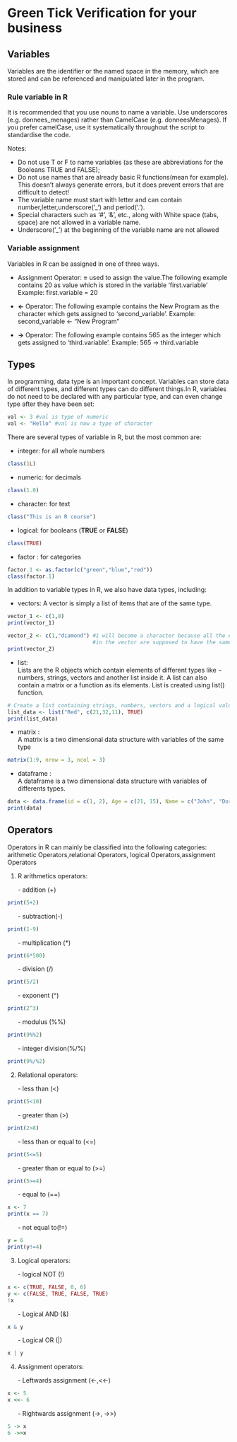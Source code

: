 # Green Tick Verification for your business 

## Variables

Variables are the identifier or the named space in the memory, which are stored and can be referenced and manipulated later in the program. 

### Rule variable in R {-}

It is recommended that you use nouns to name a variable. Use underscores (e.g. donnees_menages) rather than CamelCase (e.g. donneesMenages). If you prefer camelCase, use it systematically throughout the script to standardise the code.

Notes:

+ Do not use T or F to name variables (as these are abbreviations for the Booleans TRUE and FALSE);
+ Do not use names that are already basic R functions(mean for example). This doesn't always generate errors, but it does prevent errors that are difficult to detect!
+ The variable name must start with letter and can contain number,letter,underscore('_') and period('.').
+ Special characters such as '#', '&', etc., along with White space (tabs, space) are not allowed in a variable name.
+ Underscore('_') at the beginning of the variable name are not allowed

### Variable assignment {-}

Variables in R can be assigned in one of three ways.

- Assignment Operator: **=** used to assign the value.The following example contains 20 as value which is stored in the variable 'first.variable' Example: first.variable = 20

- **<-** Operator: The following example contains the New Program as the character which gets assigned to 'second_variable'.
Example: second_variable <- "New Program"

- **->** Operator: The following example contains 565 as the integer which gets assigned to 'third.variable'.
Example: 565 -> third.variable

## Types

In programming, data type is an important concept. Variables can store data of different types, and different types can do different things.In R, variables do not need to be declared with any particular type, and can even change type after they have been set:
```r
val <- 3 #val is type of numeric
val <- "Hello" #val is now a type of character
```

There are several types of variable in R, but the most common are:

+ integer: for all whole numbers
```r
class(1L)
```

+ numeric: for decimals
```r
class(1.0)
```

+ character: for text
```r
class("This is an R course")
```

+ logical: for booleans (**TRUE** or **FALSE**)
```r
class(TRUE)
```

+ factor : for categories
```r
factor.1 <- as.factor(c("green","blue","red"))
class(factor.1)
```
In addition to variable types in R, we also have data types, including:

+ vectors: A vector is simply a list of items that are of the same type.
```r
vector_1 <- c(1,8)
print(vector_1)
```

```r
vector_2 <- c(1,"diamond") #1 will become a character because all the elements 
                           #in the vector are supposed to have the same type
print(vector_2)
```
+ list:\
Lists are the R objects which contain elements of different types like − numbers, strings, vectors and another list inside it. A list can also contain a matrix or a function as its elements. List is created using list() function.
```r
# Create a list containing strings, numbers, vectors and a logical values.
list_data <- list("Red", c(21,32,11), TRUE)
print(list_data)
```


+ matrix :\
A matrix is a two dimensional data structure with variables of the same type
```r
matrix(1:9, nrow = 3, ncol = 3)
```
+ dataframe :\
A dataframe is a two dimensional data structure with variables of differents types.
```r
data <- data.frame(id = c(1, 2), Age = c(21, 15), Name = c("John", "Dora"))
print(data)
```
## Operators

Operators in R can mainly be classified into the following categories: arithmetic Operators,relational Operators, logical Operators,assignment Operators

1. R arithmetics operators:

&nbsp;&nbsp;&nbsp;&nbsp;&nbsp;&nbsp;- addition (+)
    
```r
print(5+2)
```
&nbsp;&nbsp;&nbsp;&nbsp;&nbsp;&nbsp;- subtraction(-)
     
```r
print(1-9)
```
&nbsp;&nbsp;&nbsp;&nbsp;&nbsp;&nbsp;- multiplication (*)
  
```r
print(6*500)
```
&nbsp;&nbsp;&nbsp;&nbsp;&nbsp;&nbsp;- division (/)
  
```r
print(5/2)
```
&nbsp;&nbsp;&nbsp;&nbsp;&nbsp;&nbsp;- exponent (^)
  
```r
print(2^3)
```
&nbsp;&nbsp;&nbsp;&nbsp;&nbsp;&nbsp;- modulus (%%)
    
```r
print(9%%2)
```
&nbsp;&nbsp;&nbsp;&nbsp;&nbsp;&nbsp;- integer division(%/%)
 
```r
print(9%/%2)
```
2. Relational operators:

&nbsp;&nbsp;&nbsp;&nbsp;&nbsp;&nbsp;- less than (<)

```r
print(5<10)
```
&nbsp;&nbsp;&nbsp;&nbsp;&nbsp;&nbsp;- greater than (>)
    
```r
print(2>8)
```
&nbsp;&nbsp;&nbsp;&nbsp;&nbsp;&nbsp;- less than or equal to (<=)
  
```r
print(5<=5)
```
&nbsp;&nbsp;&nbsp;&nbsp;&nbsp;&nbsp;- greater than or equal to (>=)
    
```r
print(5>=4)
```
&nbsp;&nbsp;&nbsp;&nbsp;&nbsp;&nbsp;- equal to (==)
   
```r
x <- 7
print(x == 7)
```
&nbsp;&nbsp;&nbsp;&nbsp;&nbsp;&nbsp;- not equal to(!=)
    
```r
y = 6
print(y!=4)
```
3. Logical operators:

&nbsp;&nbsp;&nbsp;&nbsp;&nbsp;&nbsp;- logical NOT (!)

```r
x <- c(TRUE, FALSE, 0, 6)
y <- c(FALSE, TRUE, FALSE, TRUE)
!x
```
&nbsp;&nbsp;&nbsp;&nbsp;&nbsp;&nbsp;- Logical AND (&)
  
```r
x & y
```
&nbsp;&nbsp;&nbsp;&nbsp;&nbsp;&nbsp;- Logical OR (|)
 
```r
x | y
```
4. Assignment operators:

&nbsp;&nbsp;&nbsp;&nbsp;&nbsp;&nbsp;- Leftwards assignment (<-,<<-)

```r
x <- 5
x <<- 6
```

&nbsp;&nbsp;&nbsp;&nbsp;&nbsp;&nbsp;- Rightwards assignment (->, ->>)
    
```r
5 -> x
6 ->>x
```
